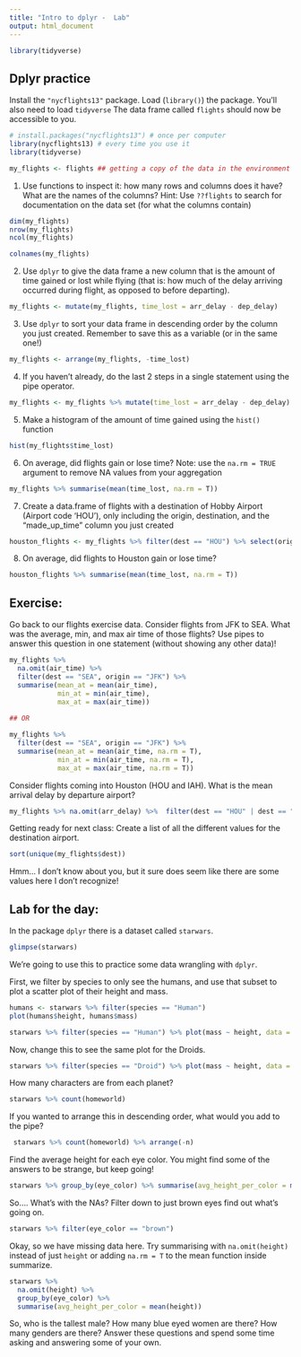 ```yaml
---
title: "Intro to dplyr -  Lab"
output: html_document
---
```

```r
library(tidyverse)
```




## Dplyr practice

Install the `"nycflights13"` package. Load (`library()`) the package.
You'll also need to load `tidyverse` The data frame called `flights` should now be accessible to you.

```r
# install.packages("nycflights13") # once per computer 
library(nycflights13) # every time you use it
library(tidyverse)

my_flights <- flights ## getting a copy of the data in the environment
```


1. Use functions to inspect it: how many rows and columns does it have? What are the names of the columns? Hint: Use `??flights` to search for documentation on the data set (for what the columns contain)

```r
dim(my_flights)
nrow(my_flights)
ncol(my_flights)

colnames(my_flights)

```


2. Use `dplyr` to give the data frame a new column that is the amount of time gained or lost while flying (that is: how much of the delay arriving occurred during flight, as opposed to before departing).

```r
my_flights <- mutate(my_flights, time_lost = arr_delay - dep_delay)
```



3. Use `dplyr` to sort your data frame in descending order by the column you just created. Remember to save this as a variable (or in the same one!)

```r
my_flights <- arrange(my_flights, -time_lost)
```

4. If you haven't already, do the last 2 steps in a single statement using the pipe operator. 

```r
my_flights <- my_flights %>% mutate(time_lost = arr_delay - dep_delay) %>% arrange(-time_lost)
```

5. Make a histogram of the amount of time gained using the `hist()` function

```r
hist(my_flights$time_lost)
```


6. On average, did flights gain or lose time? Note: use the `na.rm = TRUE` argument to remove NA values from your aggregation

```r
my_flights %>% summarise(mean(time_lost, na.rm = T))

```


7. Create a data.frame of flights with a destination of Hobby Airport (Airport code 'HOU'), only including the origin, destination, and the "made_up_time" column you just created

```r
houston_flights <- my_flights %>% filter(dest == "HOU") %>% select(origin, dest, time_lost)
```


8. On average, did flights to Houston gain or lose time?


```r
houston_flights %>% summarise(mean(time_lost, na.rm = T))

```

  
## Exercise: 


Go back to our flights exercise data. Consider flights from JFK to SEA. What was the average, min, and max air time of those flights? Use pipes to answer this question in one statement (without showing any other data)!

```r

my_flights %>% 
  na.omit(air_time) %>% 
  filter(dest == "SEA", origin == "JFK") %>% 
  summarise(mean_at = mean(air_time), 
            min_at = min(air_time), 
            max_at = max(air_time))
                                      
## OR 

my_flights %>%  
  filter(dest == "SEA", origin == "JFK") %>% 
  summarise(mean_at = mean(air_time, na.rm = T), 
            min_at = min(air_time, na.rm = T), 
            max_at = max(air_time, na.rm = T))                                                    

```

Consider flights coming into Houston (HOU and IAH). What is the mean arrival delay by departure airport? 

```r

my_flights %>% na.omit(arr_delay) %>%  filter(dest == "HOU" | dest == "IAH") %>% group_by(origin) %>% summarise(mean_arrdelay = mean(arr_delay))

```

Getting ready for next class: Create a list of all the different values for the destination airport.

```r

sort(unique(my_flights$dest))

```

Hmm... I don't know about you, but it sure does seem like there are some values here I don't recognize! 


## Lab for the day:


In the package `dplyr` there is a dataset called `starwars`. 

```r
glimpse(starwars)
```


We're going to use this to practice some data wrangling with `dplyr`. 

First, we filter by species to only see the humans, and use that subset to plot a scatter plot of their height and mass.  

```r
humans <- starwars %>% filter(species == "Human")
plot(humans$height, humans$mass)

starwars %>% filter(species == "Human") %>% plot(mass ~ height, data = .)

```

Now, change this to see the same plot for the Droids. 

```r

starwars %>% filter(species == "Droid") %>% plot(mass ~ height, data = .)

```


How many characters are from each planet?

```r

starwars %>% count(homeworld)


```

If you wanted to arrange this in descending order, what would you add to the pipe? 

```r
 starwars %>% count(homeworld) %>% arrange(-n)
```

Find the average height for each eye color. You might find some of the answers to be strange, but keep going! 

```r
starwars %>% group_by(eye_color) %>% summarise(avg_height_per_color = mean(height))

```

So.... What's with the NAs? Filter down to just brown eyes find out what's going on. 


```r

starwars %>% filter(eye_color == "brown")
```

Okay, so we have missing data here. Try summarising with `na.omit(height)` instead of just `height` or adding `na.rm = T` to the mean function inside summarize. 


```r
starwars %>% 
  na.omit(height) %>% 
  group_by(eye_color) %>% 
  summarise(avg_height_per_color = mean(height))


```

So, who is the tallest male? How many blue eyed women are there? How many genders are there? Answer these questions and spend some time asking and answering some of your own. 


```r

```


